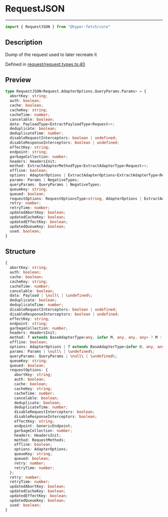 

# RequestJSON

<div class="api-docs__separator" data-reactroot="">

---

</div><div class="api-docs__import" data-reactroot="">

```ts
import { RequestJSON } from "@hyper-fetch/core"
```

</div><div class="api-docs__section">

## Description

</div><div class="api-docs__description"><span class="api-docs__do-not-parse">

Dump of the request used to later recreate it

</span></div><p class="api-docs__definition">

Defined in [request/request.types.ts:40](https://github.com/BetterTyped/hyper-fetch/blob/c44d728f/packages/core/src/request/request.types.ts#L40)

</p><div class="api-docs__section">

## Preview

</div><div class="api-docs__preview type">

```ts
type RequestJSON<Request,AdapterOptions,QueryParams,Params> = {
  abortKey: string; 
  auth: boolean; 
  cache: boolean; 
  cacheKey: string; 
  cacheTime: number; 
  cancelable: boolean; 
  data: PayloadType<ExtractPayloadType<Request>>; 
  deduplicate: boolean; 
  deduplicateTime: number; 
  disableRequestInterceptors: boolean | undefined; 
  disableResponseInterceptors: boolean | undefined; 
  effectKey: string; 
  endpoint: string; 
  garbageCollection: number; 
  headers: HeadersInit; 
  method: ExtractAdapterMethodType<ExtractAdapterType<Request>>; 
  offline: boolean; 
  options: AdapterOptions | ExtractAdapterOptions<ExtractAdapterType<Request>>; 
  params: Params | NegativeTypes; 
  queryParams: QueryParams | NegativeTypes; 
  queueKey: string; 
  queued: boolean; 
  requestOptions: RequestOptionsType<string, AdapterOptions | ExtractAdapterType<Request>, ExtractAdapterMethodType<ExtractAdapterType<Request>>>; 
  retry: number; 
  retryTime: number; 
  updatedAbortKey: boolean; 
  updatedCacheKey: boolean; 
  updatedEffectKey: boolean; 
  updatedQueueKey: boolean; 
  used: boolean; 
}
```

</div><div class="api-docs__section">

## Structure

</div><div class="api-docs__returns">

```ts
{
  abortKey: string;
  auth: boolean;
  cache: boolean;
  cacheKey: string;
  cacheTime: number;
  cancelable: boolean;
  data: Payload | \null\ | \undefined\;
  deduplicate: boolean;
  deduplicateTime: number;
  disableRequestInterceptors: boolean | undefined;
  disableResponseInterceptors: boolean | undefined;
  effectKey: string;
  endpoint: string;
  garbageCollection: number;
  headers: HeadersInit;
  method: T extends BaseAdapterType<any, infer M, any, any, any> ? M : never;
  offline: boolean;
  options: AdapterOptions | T extends BaseAdapterType<infer O, any, any, any, any> ? O : never;
  params: Params | \null\ | \undefined\;
  queryParams: QueryParams | \null\ | \undefined\;
  queueKey: string;
  queued: boolean;
  requestOptions: {
    abortKey: string;
    auth: boolean;
    cache: boolean;
    cacheKey: string;
    cacheTime: number;
    cancelable: boolean;
    deduplicate: boolean;
    deduplicateTime: number;
    disableRequestInterceptors: boolean;
    disableResponseInterceptors: boolean;
    effectKey: string;
    endpoint: GenericEndpoint;
    garbageCollection: number;
    headers: HeadersInit;
    method: RequestMethods;
    offline: boolean;
    options: AdapterOptions;
    queueKey: string;
    queued: boolean;
    retry: number;
    retryTime: number;
  };
  retry: number;
  retryTime: number;
  updatedAbortKey: boolean;
  updatedCacheKey: boolean;
  updatedEffectKey: boolean;
  updatedQueueKey: boolean;
  used: boolean;
}
```

</div>
